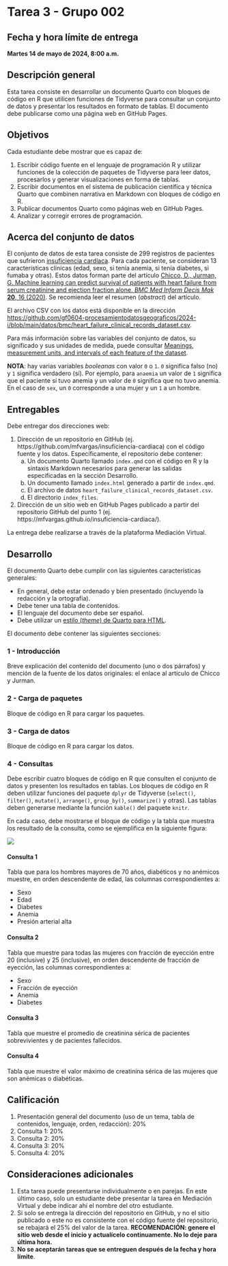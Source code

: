 # Tarea 3 - Grupo 002 {.unnumbered}

## Fecha y hora límite de entrega
**Martes 14 de mayo de 2024, 8:00 a.m.**

## Descripción general
Esta tarea consiste en desarrollar un documento Quarto con bloques de código en R que utilicen funciones de Tidyverse para consultar un conjunto de datos y presentar los resultados en formato de tablas. El documento debe publicarse como una página web en GitHub Pages.

## Objetivos
Cada estudiante debe mostrar que es capaz de:

1. Escribir código fuente en el lenguaje de programación R y utilizar funciones de la colección de paquetes de Tidyverse para leer datos, procesarlos y generar visualizaciones en forma de tablas.
2. Escribir documentos en el sistema de publicación científica y técnica Quarto que combinen narrativa en Markdown con bloques de código en R.
3. Publicar documentos Quarto como páginas web en GitHub Pages.
4. Analizar y corregir errores de programación.

## Acerca del conjunto de datos
El conjunto de datos de esta tarea consiste de 299 registros de pacientes que sufrieron [insuficiencia cardíaca](https://es.wikipedia.org/wiki/Insuficiencia_card%C3%ADaca). Para cada paciente, se consideran 13 características clínicas (edad, sexo, si tenía anemia, si tenía diabetes, si fumaba y otras). Estos datos forman parte del artículo [Chicco, D., Jurman, G. Machine learning can predict survival of patients with heart failure from serum creatinine and ejection fraction alone. *BMC Med Inform Decis Mak* **20**, 16 (2020)](https://bmcmedinformdecismak.biomedcentral.com/articles/10.1186/s12911-020-1023-5). Se recomienda leer el resumen (*abstract*) del artículo.

El archivo CSV con los datos está disponible en la dirección [https://github.com/gf0604-procesamientodatosgeograficos/2024-i/blob/main/datos/bmc/heart_failure_clinical_records_dataset.csv](https://github.com/gf0604-procesamientodatosgeograficos/2024-i/blob/main/datos/bmc/heart_failure_clinical_records_dataset.csv).

Para más información sobre las variables del conjunto de datos, su significado y sus unidades de medida, puede consultar [Meanings, measurement units, and intervals of each feature of the dataset](https://bmcmedinformdecismak.biomedcentral.com/articles/10.1186/s12911-020-1023-5/tables/1).

**NOTA**: hay varias variables *booleanas* con valor `0` o `1`. `0` significa falso (no) y `1` significa verdadero (sí). Por ejemplo, para `anaemia` un valor de `1` significa que el paciente sí tuvo anemia y un valor de `0` significa que no tuvo anemia. En el caso de `sex`, un `0` corresponde a una mujer y un `1` a un hombre.

## Entregables
Debe entregar dos direcciones web:

1.  Dirección de un repositorio en GitHub (ej. https://github.com/mfvargas/insuficiencia-cardiaca) con el código fuente y los datos. Específicamente, el repositorio debe contener:
    a. Un documento Quarto llamado `index.qmd` con el código en R y la sintaxis Markdown necesarios para generar las salidas especificadas en la sección Desarrollo.
    b. Un documento llamado `index.html` generado a partir de `index.qmd`.
    c. El archivo de datos `heart_failure_clinical_records_dataset.csv`.
    d. El directorio `index_files`.    
    
2. Dirección de un sitio web en GitHub Pages publicado a partir del repositorio GitHub del punto 1 (ej. https://mfvargas.github.io/insuficiencia-cardiaca/).

La entrega debe realizarse a través de la plataforma Mediación Virtual.

## Desarrollo
El documento Quarto debe cumplir con las siguientes características generales:

- En general, debe estar ordenado y bien presentado (incluyendo la redacción y la ortografía).
- Debe tener una tabla de contenidos.
- El lenguaje del documento debe ser español.
- Debe utilizar un [estilo (*theme*) de Quarto para HTML](https://quarto.org/docs/output-formats/html-themes.html).

El documento debe contener las siguientes secciones:

### 1 - Introducción
Breve explicación del contenido del documento (uno o dos párrafos) y mención de la fuente de los datos originales: el enlace al artículo de Chicco y Jurman.

### 2 - Carga de paquetes
Bloque de código en R para cargar los paquetes.

### 3 - Carga de datos
Bloque de código en R para cargar los datos.

### 4 - Consultas
Debe escribir cuatro bloques de código en R que consulten el conjunto de datos y presenten los resultados en tablas. Los bloques de código en R deben utilizar funciones del paquete `dplyr` de Tidyverse (`select()`, `filter()`, `mutate()`, `arrange()`, `group_by()`, `summarize()` y otras). Las tablas deben generarse mediante la función `kable()` del paquete `knitr`.

En cada caso, debe mostrarse el bloque de código y la tabla que muestra los resultado de la consulta, como se ejemplifica en la siguiente figura:

![](img/tarea-03-ejercicio-00.png)

#### Consulta 1
Tabla que para los hombres mayores de 70 años, diabéticos y no anémicos muestre, en orden descendente de edad, las columnas correspondientes a:

- Sexo
- Edad
- Diabetes
- Anemia
- Presión arterial alta

#### Consulta 2
Tabla que muestre para todas las mujeres con fracción de eyección entre 20 (inclusive) y 25 (inclusive), en orden descendente de fracción de eyección, las columnas correspondientes a:

- Sexo
- Fracción de eyección
- Anemia
- Diabetes

#### Consulta 3
Tabla que muestre el promedio de creatinina sérica de pacientes sobrevivientes y de pacientes fallecidos.

#### Consulta 4
Tabla que muestre el valor máximo de creatinina sérica de las mujeres que son anémicas o diabéticas.

## Calificación
1. Presentación general del documento (uso de un tema, tabla de contenidos, lenguaje, orden, redacción): 20%
2. Consulta 1: 20%
3. Consulta 2: 20%
4. Consulta 3: 20%
5. Consulta 4: 20%

## Consideraciones adicionales
1. Esta tarea puede presentarse individualmente o en parejas. En este último caso, solo un estudiante debe presentar la tarea en Mediación Virtual y debe indicar ahí el nombre del otro estudiante.
2. Si solo se entrega la dirección del repositorio en GitHub, y no el sitio publicado o este no es consistente con el código fuente del repositorio, se rebajará el 25% del valor de la tarea. **RECOMENDACIÓN: genere el sitio web desde el inicio y actualícelo continuamente. No lo deje para última hora.**
3. **No se aceptarán tareas que se entreguen después de la fecha y hora límite**.